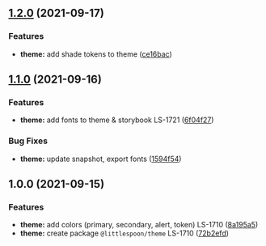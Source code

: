 
<Meta title="Changelog/theme" />

## [1.2.0](https://www.github.com/little-spoon-dev/design-system/compare/theme-v1.1.0...theme-v1.2.0) (2021-09-17)

### Features

- **theme:** add shade tokens to theme ([ce16bac](https://www.github.com/little-spoon-dev/design-system/commit/ce16bacb53d5653e99abcd5ebea14ca7503f9666))

## [1.1.0](https://www.github.com/little-spoon-dev/design-system/compare/theme-v1.0.0...theme-v1.1.0) (2021-09-16)

### Features

- **theme:** add fonts to theme & storybook LS-1721 ([6f04f27](https://www.github.com/little-spoon-dev/design-system/commit/6f04f272b2006c4c46522af6a186db4b7162475d))

### Bug Fixes

- **theme:** update snapshot, export fonts ([1594f54](https://www.github.com/little-spoon-dev/design-system/commit/1594f5452fa282082ca08a9d2441146951d34f45))

## 1.0.0 (2021-09-15)

### Features

- **theme:** add colors (primary, secondary, alert, token) LS-1710 ([8a195a5](https://www.github.com/little-spoon-dev/design-system/commit/8a195a5243e69baf1e751caf1f634071537e2efd))
- **theme:** create package `@littlespoon/theme` LS-1710 ([72b2efd](https://www.github.com/little-spoon-dev/design-system/commit/72b2efd7f71c5e2533c0c63c15441675a655d6b4))
